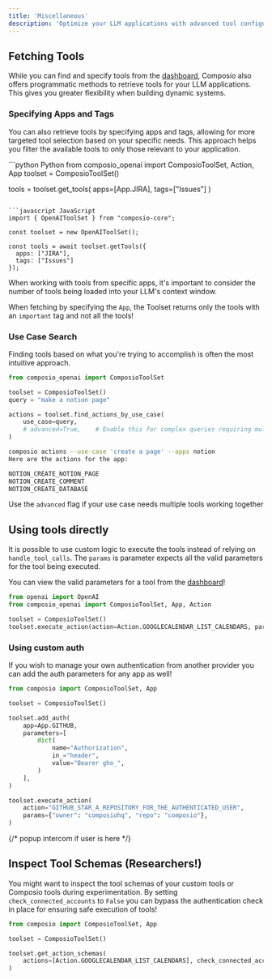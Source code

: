```yaml
---
title: 'Miscellaneous'
description: 'Optimize your LLM applications with advanced tool configuration and processing'
---
```



## Fetching Tools
While you can find and specify tools from the [dashboard](https://app.composio.dev), Composio also offers programmatic methods to retrieve tools for your LLM applications. This gives you greater flexibility when building dynamic systems.


### Specifying Apps and Tags
You can also retrieve tools by specifying apps and tags, allowing for more targeted tool selection based on your specific needs. This approach helps you filter the available tools to only those relevant to your application.

<CodeGroup>
```python Python
from composio_openai import ComposioToolSet, Action, App
toolset = ComposioToolSet()

tools = toolset.get_tools(
    apps=[App.JIRA],
    tags=["Issues"]
)
```

```javascript JavaScript
import { OpenAIToolSet } from "composio-core";

const toolset = new OpenAIToolSet();

const tools = await toolset.getTools({
  apps: ["JIRA"],
  tags: ["Issues"]
});
```
</CodeGroup>


When working with tools from specific apps, it's important to consider the number of tools being loaded into your LLM's context window.

<Warning>When fetching by specifying the `App`, the Toolset returns only the tools with an `important` tag and not all the tools!</Warning>

### Use Case Search

Finding tools based on what you're trying to accomplish is often the most intuitive approach.


<Tabs>
<Tab title="Search with code">

```python
from composio_openai import ComposioToolSet

toolset = ComposioToolSet()
query = "make a notion page"

actions = toolset.find_actions_by_use_case(
    use_case=query,
    # advanced=True,    # Enable this for complex queries requiring multiple tools
)
```
</Tab>
<Tab title="Search with CLI">

```bash
composio actions --use-case 'create a page' --apps notion
Here are the actions for the app:

NOTION_CREATE_NOTION_PAGE
NOTION_CREATE_COMMENT
NOTION_CREATE_DATABASE
```
</Tab>
</Tabs>


<Tip>Use the `advanced` flag if your use case needs multiple tools working together</Tip>

## Using tools directly
It is possible to use custom logic to execute the tools instead of relying on `handle_tool_calls`.
The `params` is parameter expects all the valid parameters for the tool being executed.

<Tip>You can view the valid parameters for a tool from the [dashboard](https://app.composio.dev/)!</Tip>

```python
from openai import OpenAI
from composio_openai import ComposioToolSet, App, Action

toolset = ComposioToolSet()
toolset.execute_action(action=Action.GOOGLECALENDAR_LIST_CALENDARS, params={})
```

### Using custom auth
If you wish to manage your own authentication from another provider you can add the auth parameters for any app as well!

```python {5-14}
from composio import ComposioToolSet, App

toolset = ComposioToolSet()

toolset.add_auth(
    app=App.GITHUB,
    parameters=[
        dict(
            name="Authorization",
            in_="header",
            value="Bearer gho_",
        )
    ],
)

toolset.execute_action(
    action="GITHUB_STAR_A_REPOSITORY_FOR_THE_AUTHENTICATED_USER",
    params={"owner": "composiohq", "repo": "composio"},
)
```

{/* popup intercom if user is here */}

## Inspect Tool Schemas (Researchers!)
You might want to inspect the tool schemas of your custom tools or Composio tools during experimentation.
By setting `check_connected_accounts` to `False` you can bypass the authentication check in place for ensuring safe execution of tools!

```python {5-7}
from composio import ComposioToolSet, App

toolset = ComposioToolSet()

toolset.get_action_schemas(
    actions=[Action.GOOGLECALENDAR_LIST_CALENDARS], check_connected_accounts=False
)
```
